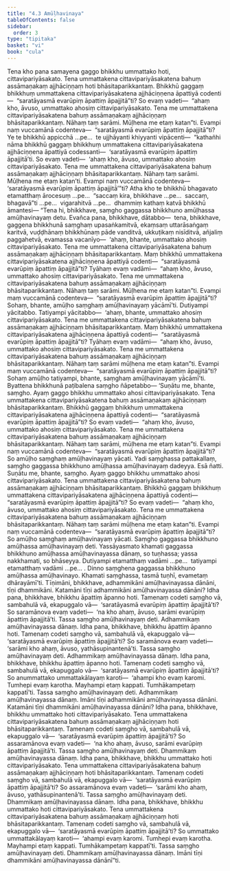 ```yaml
---
title: "4.3 Amūḷhavinaya"
tableOfContents: false
sidebar:
  order: 3
type: "tipitaka"
basket: "vi"
book: "cula"
---
```



<DynamicBreadcrumb />

<Division number="196" book="cula">

<Paragraph number="827" book="cula">
Tena kho pana samayena gaggo bhikkhu ummattako hoti, cittavipariyāsakato. Tena ummattakena cittavipariyāsakatena bahuṃ assāmaṇakaṃ ajjhāciṇṇaṃ hoti bhāsitaparikkantaṃ. Bhikkhū gaggaṃ bhikkhuṃ ummattakena cittavipariyāsakatena ajjhāciṇṇena āpattiyā codenti—  “saratāyasmā evarūpiṃ āpattiṃ āpajjitā”ti? So evaṃ vadeti—  “ahaṃ kho, āvuso, ummattako ahosiṃ cittavipariyāsakato. Tena me ummattakena cittavipariyāsakatena bahuṃ assāmaṇakaṃ ajjhāciṇṇaṃ bhāsitaparikkantaṃ. Nāhaṃ taṃ sarāmi. Mūḷhena me etaṃ katan”ti. Evampi naṃ vuccamānā codenteva—  “saratāyasmā evarūpiṃ āpattiṃ āpajjitā”ti? Ye te bhikkhū appicchā …pe…  te ujjhāyanti khiyyanti vipācenti—  “kathañhi nāma bhikkhū gaggaṃ bhikkhuṃ ummattakena cittavipariyāsakatena ajjhāciṇṇena āpattiyā codessanti—  ‘saratāyasmā evarūpiṃ āpattiṃ āpajjitā’ti. So evaṃ vadeti—  ‘ahaṃ kho, āvuso, ummattako ahosiṃ cittavipariyāsakato. Tena me ummattakena cittavipariyāsakatena bahuṃ assāmaṇakaṃ ajjhāciṇṇaṃ bhāsitaparikkantaṃ. Nāhaṃ taṃ sarāmi. Mūḷhena me etaṃ katan’ti. Evampi naṃ vuccamānā codenteva—  ‘saratāyasmā evarūpiṃ āpattiṃ āpajjitā’”ti? Atha kho te bhikkhū bhagavato etamatthaṃ ārocesuṃ …pe…  “saccaṃ kira, bhikkhave …pe…  saccaṃ, bhagavā”ti …pe…  vigarahitvā …pe…  dhammiṃ kathaṃ katvā bhikkhū āmantesi—
</Paragraph>

<Paragraph number="828" book="cula">
“Tena hi, bhikkhave, saṃgho gaggassa bhikkhuno amūḷhassa amūḷhavinayaṃ detu. Evañca pana, bhikkhave, dātabbo—  tena, bhikkhave, gaggena bhikkhunā saṃghaṃ upasaṅkamitvā, ekaṃsaṃ uttarāsaṅgaṃ karitvā, vuḍḍhānaṃ bhikkhūnaṃ pāde vanditvā, ukkuṭikaṃ nisīditvā, añjaliṃ paggahetvā, evamassa vacanīyo—  ‘ahaṃ, bhante, ummattako ahosiṃ cittavipariyāsakato. Tena me ummattakena cittavipariyāsakatena bahuṃ assāmaṇakaṃ ajjhāciṇṇaṃ bhāsitaparikkantaṃ. Maṃ bhikkhū ummattakena cittavipariyāsakatena ajjhāciṇṇena āpattiyā codenti—  “saratāyasmā evarūpiṃ āpattiṃ āpajjitā”ti? Tyāhaṃ evaṃ vadāmi—  “ahaṃ kho, āvuso, ummattako ahosiṃ cittavipariyāsakato. Tena me ummattakena cittavipariyāsakatena bahuṃ assāmaṇakaṃ ajjhāciṇṇaṃ bhāsitaparikkantaṃ. Nāhaṃ taṃ sarāmi. Mūḷhena me etaṃ katan”ti. Evampi maṃ vuccamānā codenteva—  “saratāyasmā evarūpiṃ āpattiṃ āpajjitā”ti? Sohaṃ, bhante, amūḷho saṃghaṃ amūḷhavinayaṃ yācāmī’ti. Dutiyampi yācitabbo. Tatiyampi yācitabbo—  ‘ahaṃ, bhante, ummattako ahosiṃ cittavipariyāsakato. Tena me ummattakena cittavipariyāsakatena bahuṃ assāmaṇakaṃ ajjhāciṇṇaṃ bhāsitaparikkantaṃ. Maṃ bhikkhū ummattakena cittavipariyāsakatena ajjhāciṇṇena āpattiyā codenti—  “saratāyasmā evarūpiṃ āpattiṃ āpajjitā”ti? Tyāhaṃ evaṃ vadāmi—  “ahaṃ kho, āvuso, ummattako ahosiṃ cittavipariyāsakato. Tena me ummattakena cittavipariyāsakatena bahuṃ assāmaṇakaṃ ajjhāciṇṇaṃ bhāsitaparikkantaṃ. Nāhaṃ taṃ sarāmi mūḷhena me etaṃ katan”ti. Evampi maṃ vuccamānā codenteva—  “saratāyasmā evarūpiṃ āpattiṃ āpajjitā”ti? Sohaṃ amūḷho tatiyampi, bhante, saṃghaṃ amūḷhavinayaṃ yācāmī’ti. Byattena bhikkhunā paṭibalena saṃgho ñāpetabbo—
</Paragraph>

</Division>
<Division number="197" book="cula">

<Paragraph number="829" book="cula">
‘Suṇātu me, bhante, saṃgho. Ayaṃ gaggo bhikkhu ummattako ahosi cittavipariyāsakato. Tena ummattakena cittavipariyāsakatena bahuṃ assāmaṇakaṃ ajjhāciṇṇaṃ bhāsitaparikkantaṃ. Bhikkhū gaggaṃ bhikkhuṃ ummattakena cittavipariyāsakatena ajjhāciṇṇena āpattiyā codenti—  “saratāyasmā evarūpiṃ āpattiṃ āpajjitā”ti? So evaṃ vadeti—  “ahaṃ kho, āvuso, ummattako ahosiṃ cittavipariyāsakato. Tena me ummattakena cittavipariyāsakatena bahuṃ assāmaṇakaṃ ajjhāciṇṇaṃ bhāsitaparikkantaṃ. Nāhaṃ taṃ sarāmi, mūḷhena me etaṃ katan”ti. Evampi naṃ vuccamānā codenteva—  “saratāyasmā evarūpiṃ āpattiṃ āpajjitā”ti? So amūḷho saṃghaṃ amūḷhavinayaṃ yācati. Yadi saṃghassa pattakallaṃ, saṃgho gaggassa bhikkhuno amūḷhassa amūḷhavinayaṃ dadeyya. Esā ñatti.
</Paragraph>

<Paragraph number="830" book="cula">
Suṇātu me, bhante, saṃgho. Ayaṃ gaggo bhikkhu ummattako ahosi cittavipariyāsakato. Tena ummattakena cittavipariyāsakatena bahuṃ assāmaṇakaṃ ajjhāciṇṇaṃ bhāsitaparikkantaṃ. Bhikkhū gaggaṃ bhikkhuṃ ummattakena cittavipariyāsakatena ajjhāciṇṇena āpattiyā codenti—  “saratāyasmā evarūpiṃ āpattiṃ āpajjitā”ti? So evaṃ vadeti—  “ahaṃ kho, āvuso, ummattako ahosiṃ cittavipariyāsakato. Tena me ummattakena cittavipariyāsakatena bahuṃ assāmaṇakaṃ ajjhāciṇṇaṃ bhāsitaparikkantaṃ. Nāhaṃ taṃ sarāmi mūḷhena me etaṃ katan”ti. Evampi naṃ vuccamānā codenteva—  “saratāyasmā evarūpiṃ āpattiṃ āpajjitā”ti? So amūḷho saṃghaṃ amūḷhavinayaṃ yācati. Saṃgho gaggassa bhikkhuno amūḷhassa amūḷhavinayaṃ deti. Yassāyasmato khamati gaggassa bhikkhuno amūḷhassa amūḷhavinayassa dānaṃ, so tuṇhassa; yassa nakkhamati, so bhāseyya.
</Paragraph>

<Paragraph number="831" book="cula">
Dutiyampi etamatthaṃ vadāmi …pe…  tatiyampi etamatthaṃ vadāmi …pe… .
</Paragraph>

<Paragraph number="832" book="cula">
Dinno saṃghena gaggassa bhikkhuno amūḷhassa amūḷhavinayo. Khamati saṃghassa, tasmā tuṇhī, evametaṃ dhārayāmī’ti.
</Paragraph>

</Division>
<Division number="198" book="cula">

<Paragraph number="833" book="cula">
Tīṇimāni, bhikkhave, adhammikāni amūḷhavinayassa dānāni, tīṇi dhammikāni. Katamāni tīṇi adhammikāni amūḷhavinayassa dānāni?
</Paragraph>

<Paragraph number="834" book="cula">
Idha pana, bhikkhave, bhikkhu āpattiṃ āpanno hoti. Tamenaṃ codeti saṃgho vā, sambahulā vā, ekapuggalo vā—  ‘saratāyasmā evarūpiṃ āpattiṃ āpajjitā’ti? So saramānova evaṃ vadeti—  ‘na kho ahaṃ, āvuso, sarāmi evarūpiṃ āpattiṃ āpajjitā’ti. Tassa saṃgho amūḷhavinayaṃ deti. Adhammikaṃ amūḷhavinayassa dānaṃ.
</Paragraph>

<Paragraph number="835" book="cula">
Idha pana, bhikkhave, bhikkhu āpattiṃ āpanno hoti. Tamenaṃ codeti saṃgho vā, sambahulā vā, ekapuggalo vā—  ‘saratāyasmā evarūpiṃ āpattiṃ āpajjitā’ti? So saramānova evaṃ vadeti—  ‘sarāmi kho ahaṃ, āvuso, yathāsupinantenā’ti. Tassa saṃgho amūḷhavinayaṃ deti. Adhammikaṃ amūḷhavinayassa dānaṃ.
</Paragraph>

<Paragraph number="836" book="cula">
Idha pana, bhikkhave, bhikkhu āpattiṃ āpanno hoti. Tamenaṃ codeti saṃgho vā, sambahulā vā, ekapuggalo vā—  ‘saratāyasmā evarūpiṃ āpattiṃ āpajjitā’ti? So anummattako ummattakālayaṃ karoti—  ‘ahampi kho evaṃ karomi. Tumhepi evaṃ karotha. Mayhampi etaṃ kappati. Tumhākampetaṃ kappatī’ti. Tassa saṃgho amūḷhavinayaṃ deti. Adhammikaṃ amūḷhavinayassa dānaṃ. Imāni tīṇi adhammikāni amūḷhavinayassa dānāni.
</Paragraph>

</Division>
<Division number="199" book="cula">

<Paragraph number="837" book="cula">
Katamāni tīṇi dhammikāni amūḷhavinayassa dānāni?
</Paragraph>

<Paragraph number="838" book="cula">
Idha pana, bhikkhave, bhikkhu ummattako hoti cittavipariyāsakato. Tena ummattakena cittavipariyāsakatena bahuṃ assāmaṇakaṃ ajjhāciṇṇaṃ hoti bhāsitaparikkantaṃ. Tamenaṃ codeti saṃgho vā, sambahulā vā, ekapuggalo vā—  ‘saratāyasmā evarūpiṃ āpattiṃ āpajjitā’ti? So assaramānova evaṃ vadeti—  ‘na kho ahaṃ, āvuso, sarāmi evarūpiṃ āpattiṃ āpajjitā’ti. Tassa saṃgho amūḷhavinayaṃ deti. Dhammikaṃ amūḷhavinayassa dānaṃ.
</Paragraph>

<Paragraph number="839" book="cula">
Idha pana, bhikkhave, bhikkhu ummattako hoti cittavipariyāsakato. Tena ummattakena cittavipariyāsakatena bahuṃ assāmaṇakaṃ ajjhāciṇṇaṃ hoti bhāsitaparikkantaṃ. Tamenaṃ codeti saṃgho vā, sambahulā vā, ekapuggalo vā—  ‘saratāyasmā evarūpiṃ āpattiṃ āpajjitā’ti? So assaramānova evaṃ vadeti—  ‘sarāmi kho ahaṃ, āvuso, yathāsupinantenā’ti. Tassa saṃgho amūḷhavinayaṃ deti. Dhammikaṃ amūḷhavinayassa dānaṃ.
</Paragraph>

<Paragraph number="840" book="cula">
Idha pana, bhikkhave, bhikkhu ummattako hoti cittavipariyāsakato. Tena ummattakena cittavipariyāsakatena bahuṃ assāmaṇakaṃ ajjhāciṇṇaṃ hoti bhāsitaparikkantaṃ. Tamenaṃ codeti saṃgho vā, sambahulā vā, ekapuggalo vā—  ‘saratāyasmā evarūpiṃ āpattiṃ āpajjitā’ti? So ummattako ummattakālayaṃ karoti—  ‘ahampi evaṃ karomi. Tumhepi evaṃ karotha. Mayhampi etaṃ kappati. Tumhākampetaṃ kappatī’ti. Tassa saṃgho amūḷhavinayaṃ deti. Dhammikaṃ amūḷhavinayassa dānaṃ. Imāni tīṇi dhammikāni amūḷhavinayassa dānānī”ti.
</Paragraph>
</Division>